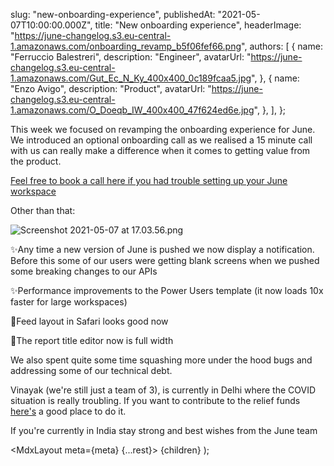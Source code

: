 
  slug: "new-onboarding-experience",
  publishedAt: "2021-05-07T10:00:00.000Z",
  title: "New onboarding experience",
  headerImage:
    "https://june-changelog.s3.eu-central-1.amazonaws.com/onboarding_revamp_b5f06fef66.png",
  authors: [
    {
      name: "Ferruccio Balestreri",
      description: "Engineer",
      avatarUrl:
        "https://june-changelog.s3.eu-central-1.amazonaws.com/Gut_Ec_N_Ky_400x400_0c189fcaa5.jpg",
    },
    {
      name: "Enzo Avigo",
      description: "Product",
      avatarUrl:
        "https://june-changelog.s3.eu-central-1.amazonaws.com/O_Doeqb_IW_400x400_47f624ed6e.jpg",
    },
  ],
};

This week we focused on revamping the onboarding experience for June. We introduced an optional onboarding call as we realised a 15 minute call with us can really make a difference when it comes to getting value from the product.

[Feel free to book a call here if you had trouble setting up your June workspace](https://calendly.com/enzo-a/)

Other than that:

![Screenshot 2021-05-07 at 17.03.56.png](https://june-changelog.s3.eu-central-1.amazonaws.com/Screenshot_2021_05_07_at_17_03_56_c558c68705.png)

✨Any time a new version of June is pushed we now display a notification. Before this some of our users were getting blank screens when we pushed some breaking changes to our APIs

✨Performance improvements to the Power Users template (it now loads 10x faster for large workspaces)

🐛Feed layout in Safari looks good now

🐛The report title editor now is full width

We also spent quite some time squashing more under the hood bugs and addressing some of our technical debt.

Vinayak (we're still just a team of 3), is currently in Delhi where the COVID situation is really troubling. If you want to contribute to the relief funds [here's](https://actgrants.in/donate/) a good place to do it.

If you're currently in India stay strong and best wishes from the June team

  <MdxLayout meta={meta} {...rest}>
    {children}
  </MdxLayout>
);
